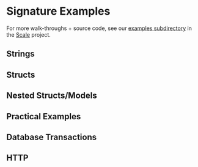 # Signature Examples

For more walk-throughs + source code, see our [examples subdirectory](https://github.com/loopholelabs/scale/tree/main/examples/) in the [Scale](https://scale.sh) project.

## Strings

## Structs

## Nested Structs/Models

## Practical Examples

## Database Transactions

## HTTP
